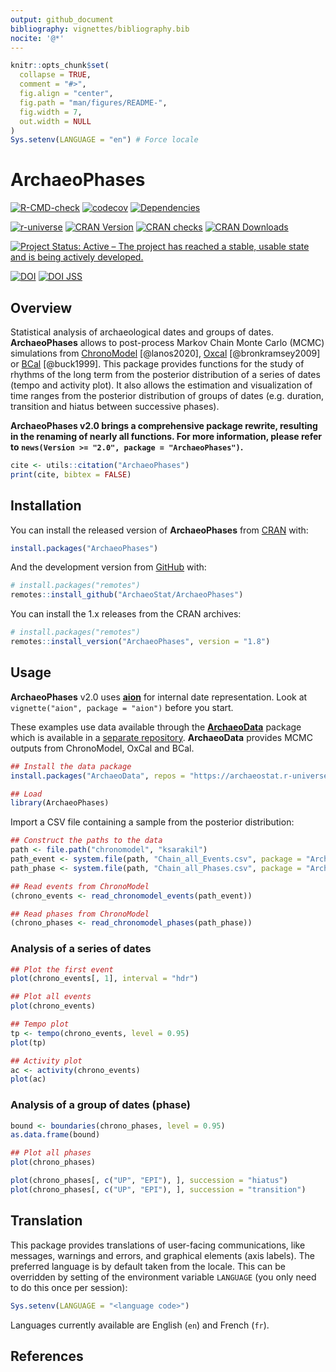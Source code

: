 ```yaml
---
output: github_document
bibliography: vignettes/bibliography.bib
nocite: '@*'
---
```


<!-- README.md is generated from README.Rmd. Please edit that file -->

```r
knitr::opts_chunk$set(
  collapse = TRUE,
  comment = "#>",
  fig.align = "center",
  fig.path = "man/figures/README-",
  fig.width = 7,
  out.width = NULL
)
Sys.setenv(LANGUAGE = "en") # Force locale
```

# ArchaeoPhases

<!-- badges: start -->
[![R-CMD-check](https://github.com/ArchaeoStat/ArchaeoPhases/actions/workflows/R-CMD-check.yaml/badge.svg)](https://github.com/ArchaeoStat/ArchaeoPhases/actions/workflows/R-CMD-check.yaml)
[![codecov](https://codecov.io/gh/ArchaeoStat/ArchaeoPhases/graph/badge.svg)](https://app.codecov.io/gh/ArchaeoStat/ArchaeoPhases)
[![Dependencies](https://tinyverse.netlify.app/badge/ArchaeoPhases)](https://cran.r-project.org/package=ArchaeoPhases)

[![r-universe](https://ArchaeoStat.r-universe.dev/badges/ArchaeoPhases)](https://ArchaeoStat.r-universe.dev/ArchaeoPhases){.pkgdown-devel}
[![CRAN Version](https://www.r-pkg.org/badges/version/ArchaeoPhases)](https://cran.r-project.org/package=ArchaeoPhases){.pkgdown-release}
[![CRAN checks](https://badges.cranchecks.info/worst/ArchaeoPhases.svg)](https://cran.r-project.org/web/checks/check_results_ArchaeoPhases.html){.pkgdown-release}
[![CRAN Downloads](https://cranlogs.r-pkg.org/badges/ArchaeoPhases)](https://cran.r-project.org/package=ArchaeoPhases){.pkgdown-release}

[![Project Status: Active – The project has reached a stable, usable state and is being actively developed.](https://www.repostatus.org/badges/latest/active.svg)](https://www.repostatus.org/#active)

[![DOI](https://zenodo.org/badge/DOI/10.5281/zenodo.8087121.svg)](https://doi.org/10.5281/zenodo.8087121)
[![DOI JSS](https://img.shields.io/badge/JSS-10.18637/jss.v093.c01-brightgreen)](https://doi.org/10.18637/jss.v093.c01)
<!-- badges: end -->

## Overview

Statistical analysis of archaeological dates and groups of dates. **ArchaeoPhases** allows to post-process Markov Chain Monte Carlo (MCMC) simulations from [ChronoModel](https://chronomodel.com) [@lanos2020], [Oxcal](https://c14.arch.ox.ac.uk/oxcal.html) [@bronkramsey2009] or [BCal](https://bcal.shef.ac.uk) [@buck1999]. This package provides functions for the study of rhythms of the long term from the posterior distribution of a series of dates (tempo and activity plot). It also allows the estimation and visualization of time ranges from the posterior distribution of groups of dates (e.g. duration, transition and hiatus between successive phases).

**ArchaeoPhases v2.0 brings a comprehensive package rewrite, resulting in the renaming of nearly all functions. For more information, please refer to `news(Version >= "2.0", package = "ArchaeoPhases")`.**

```r
cite <- utils::citation("ArchaeoPhases")
print(cite, bibtex = FALSE)
```

## Installation

You can install the released version of **ArchaeoPhases** from [CRAN](https://CRAN.R-project.org) with:

```r
install.packages("ArchaeoPhases")
```

And the development version from [GitHub](https://github.com/) with:

```r
# install.packages("remotes")
remotes::install_github("ArchaeoStat/ArchaeoPhases")
```

You can install the 1.x releases from the CRAN archives:

```r
# install.packages("remotes")
remotes::install_version("ArchaeoPhases", version = "1.8")
```

## Usage

**ArchaeoPhases** v2.0 uses [**aion**](https://packages.tesselle.org/aion/) for internal date representation. Look at `vignette("aion", package = "aion")` before you start.

These examples use data available through the [**ArchaeoData**](https://github.com/ArchaeoStat/ArchaeoData) package which is available in a [separate repository](https://archaeostat.r-universe.dev). **ArchaeoData** provides MCMC outputs from ChronoModel, OxCal and BCal.

```r
## Install the data package
install.packages("ArchaeoData", repos = "https://archaeostat.r-universe.dev")
```

```r
## Load
library(ArchaeoPhases)
```

Import a CSV file containing a sample from the posterior distribution:

```r
## Construct the paths to the data
path <- file.path("chronomodel", "ksarakil")
path_event <- system.file(path, "Chain_all_Events.csv", package = "ArchaeoData")
path_phase <- system.file(path, "Chain_all_Phases.csv", package = "ArchaeoData")

## Read events from ChronoModel
(chrono_events <- read_chronomodel_events(path_event))

## Read phases from ChronoModel
(chrono_phases <- read_chronomodel_phases(path_phase))
```

### Analysis of a series of dates

```r
## Plot the first event
plot(chrono_events[, 1], interval = "hdr")

## Plot all events
plot(chrono_events)
```

```r
## Tempo plot
tp <- tempo(chrono_events, level = 0.95)
plot(tp)

## Activity plot
ac <- activity(chrono_events)
plot(ac)
```

### Analysis of a group of dates (phase)

```r
bound <- boundaries(chrono_phases, level = 0.95)
as.data.frame(bound)
```

```r
## Plot all phases
plot(chrono_phases)
```

```r
plot(chrono_phases[, c("UP", "EPI"), ], succession = "hiatus")
plot(chrono_phases[, c("UP", "EPI"), ], succession = "transition")
```

## Translation

This package provides translations of user-facing communications, like messages, warnings and errors, and graphical elements (axis labels). The preferred language is by default taken from the locale. This can be overridden by setting of the environment variable `LANGUAGE` (you only need to do this once per session):

``` r
Sys.setenv(LANGUAGE = "<language code>")
```

Languages currently available are English (`en`) and French (`fr`).

## References
